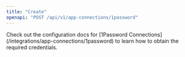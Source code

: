```yaml
---
title: "Create"
openapi: "POST /api/v1/app-connections/1password"
---
```


<Note>
    Check out the configuration docs for [1Password Connections](/integrations/app-connections/1password) to learn how to obtain the required credentials.
</Note>
